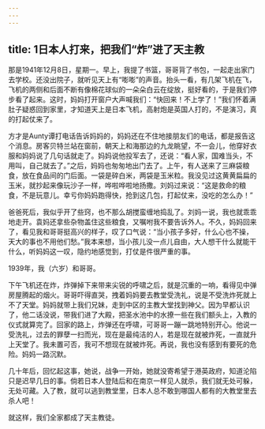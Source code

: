 ```yaml
---
---
---
```

title: 1日本人打来，把我们“炸”进了天主教
---




那是1941年12月8日，星期一。早上，我提了书篮，哥哥背了书包，一起走出家门去学校。还没出院子，就听见天上有“嘭嘭”的声音。抬头一看，有几架飞机在飞，飞机的两侧和后面不断有像棉花球似的一朵朵白云在绽放，挺好看的，于是我们停步看了起来。这时，妈妈打开窗户大声喊我们：“快回来！不上学了！”我们怀着满肚子疑惑回到家里，才知道天上是日本飞机，高射炮是英国人打的，不是演习，真的打起仗来了。

方才是Aunty谭打电话告诉妈妈的，妈妈还在不住地接朋友们的电话，都是报告这个消息。房客贝特兰站在窗前，朝天上和海那边的九龙眺望，不一会儿，他穿好衣服和妈妈说了几句话就走了。妈妈说他投军去了，还说：“看人家，国难当头，不用叫，自己就去了。”之后，妈妈也匆匆地出门去了。上午，有人送来了三麻袋粮食，放在食品间的门后面。一袋是碎白米，两袋是玉米粒。我没见过这黄黄扁扁的玉米，就抄起来像玩沙子一样，哗啦哗啦地扬撒。刘妈过来说：“这是救命的粮食，不是玩意儿。幸亏你妈妈跑得快，抢到这几包，打起仗来，没吃的怎么办！”

爸爸死后，我似乎开了些窍，也不那么胡搅蛮缠地捣乱了。刘妈一说，我也就乖乖地走开。袁妈还拿些杂物盖住这些粮食，又嘱咐我不要告诉外人。不久，妈妈回来了，看见我和哥哥挺高兴的样子，叹了口气说：“当小孩子多好，什么心也不操，天大的事也不用他们愁。”我本来想，当小孩儿没一点儿自由，大人想干什么就能干什么，听妈妈这一叹，隐约地感觉到，打仗是件很严重的事。



1939年，我（六岁）和哥哥。

下午飞机还在炸，炸弹掉下来带来尖锐的呼啸之后，就是沉重的一响，看得见中弹房屋腾起的烟火。哥哥吓得直哭，拽着妈妈要去教堂受洗礼，说是不受洗炸死就上不了天堂。妈妈就带上我们兄妹，走到中区的主教大堂找到神父。因为早都认识了，他二话没说，带我们进了大殿，把圣水池中的水撩一些在我们额头上，入教的仪式就算完了。回家的路上，炸弹还在呼啸，可哥哥一蹦一跳地特别开心。他说一受洗礼，过去的罪孽一扫而光，现在是最纯洁的人，若是现在就被炸死，一直就升上天堂了。我未置可否，我可不想现在就被炸死。再说，我也没有感到有要死的危险。妈妈一路沉默。

几十年后，回忆起这事，她说，战争一开始，她就没寄希望于港英政府，知道沦陷只是迟早几日的事。倘若日本人登陆后和在南京一样见人就杀，我们就无处可躲，无处可藏。入了教，就可以逃到教堂里，日本人总不敢到哪国人都有的大教堂里去杀人吧！

就这样，我们全家都成了天主教徒。